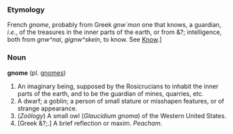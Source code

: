 <!-- The Greek words should probably be changed to Greek letters; the current transliterations are directly from PG. -->
<!-- I have no idea what the &?; stuff is; that's also directly from PG. -->

===Etymology===

French ''gnome'', probably
from Greek <!--Greek-->''gnw`mon'' one that knows, a guardian, ''i.e.'',
of the treasures in the inner parts of the earth, or from &?;
intelligence, both from <!--Greek-->''gnw^nai'', <!--Greek-->''gignw^skein'', to
know. See [[Know]].]


===Noun===
'''gnome''' (pl. [[gnomes]])

#An imaginary being, supposed by the Rosicrucians to inhabit the inner parts of the earth, and to be the guardian of mines, quarries, etc.
#A dwarf; a goblin; a person of small stature or misshapen features, or of strange appearance.
#(''Zoölogy'') A small owl (''Glaucidium gnoma'') of the Western United States.
#[Greek &?;.] A brief reflection or maxim.  ''Peacham.''